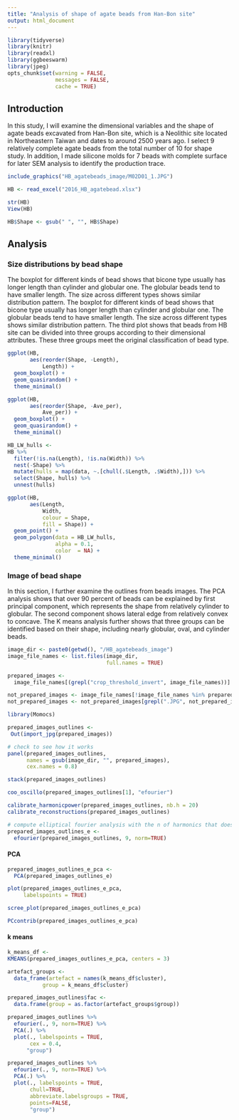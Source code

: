 ```yaml
---
title: "Analysis of shape of agate beads from Han-Bon site"
output: html_document
---
```


```r
library(tidyverse)
library(knitr)
library(readxl)
library(ggbeeswarm)
library(jpeg)
opts_chunk$set(warning = FALSE,
               messages = FALSE,
               cache = TRUE)
```

## Introduction

In this study, I will examine the dimensional variables and the shape of agate beads excavated from Han-Bon site, which is a Neolithic site located in Northeastern Taiwan and dates to around 2500 years ago. I select 9 relatively complete agate beads from the total number of 10 for shape study. In addition, I made silicone molds for 7 beads with complete surface for later SEM analysis to identify the production trace.  

```r
include_graphics("HB_agatebeads_image/M02D01_1.JPG")
```


```r
HB <- read_excel("2016_HB_agatebead.xlsx")
```

```r
str(HB)
View(HB)
```

```r
HB$Shape <- gsub(" ", "", HB$Shape)
```

## Analysis

### Size distributions by bead shape

The boxplot for different kinds of bead shows that bicone type usually has longer length than cylinder and globular one. The globular beads tend to have smaller length. The size across different types shows similar distribution pattern. The boxplot for different kinds of bead shows that bicone type usually has longer length than cylinder and globular one. The globular beads tend to have smaller length. The size across different types shows similar distribution pattern.  The third plot shows that beads from HB site can be divided into three groups according to their dimensional attributes. These three groups meet the original classification of bead type. 

```r
ggplot(HB,
       aes(reorder(Shape, -Length),
           Length)) +
  geom_boxplot() +
  geom_quasirandom() +
  theme_minimal()
```

```r
ggplot(HB,
       aes(reorder(Shape, -Ave_per),
           Ave_per)) +
  geom_boxplot() +
  geom_quasirandom() +
  theme_minimal()
```

```r
HB_LW_hulls <- 
HB %>% 
  filter(!is.na(Length), !is.na(Width)) %>% 
  nest(-Shape) %>% 
  mutate(hulls = map(data, ~.[chull(.$Length, .$Width),])) %>% 
  select(Shape, hulls) %>% 
  unnest(hulls)

ggplot(HB,
       aes(Length,
           Width, 
           colour = Shape,
           fill = Shape)) +
  geom_point() +
  geom_polygon(data = HB_LW_hulls, 
               alpha = 0.1, 
               color  = NA) +
  theme_minimal()
```

### Image of bead shape

In this section, I further examine the outlines from beads images. The PCA analysis shows that over 90 percent of beads can be explained by first principal component, which represents the shape from relatively cylinder to globular. The second component shows lateral edge from relatively convex to concave. The K means analysis further shows that three groups can be identified based on their shape, including nearly globular, oval, and cylinder beads.   

```r
image_dir <- paste0(getwd(), "/HB_agatebeads_image")
image_file_names <- list.files(image_dir, 
                               full.names = TRUE)
```

```r
prepared_images <- 
  image_file_names[(grepl("crop_threshold_invert", image_file_names))]

not_prepared_images <- image_file_names[!image_file_names %in% prepared_images]
not_prepared_images <- not_prepared_images[grepl(".JPG", not_prepared_images)]
```  

```r
library(Momocs) 
```

```r
prepared_images_outlines <- 
 Out(import_jpg(prepared_images))
```


```r
# check to see how it works
panel(prepared_images_outlines,
      names = gsub(image_dir, "", prepared_images), 
      cex.names = 0.8)

stack(prepared_images_outlines)

coo_oscillo(prepared_images_outlines[1], "efourier")
```
 
```r
calibrate_harmonicpower(prepared_images_outlines, nb.h = 20)
calibrate_reconstructions(prepared_images_outlines)
```

```r
# compute elliptical fourier analysis with the n of harmonics that does 99%
prepared_images_outlines_e <- 
  efourier(prepared_images_outlines, 9, norm=TRUE)
```

#### PCA
```r
prepared_images_outlines_e_pca <- 
  PCA(prepared_images_outlines_e)

plot(prepared_images_outlines_e_pca,
     labelspoints = TRUE)

scree_plot(prepared_images_outlines_e_pca)

PCcontrib(prepared_images_outlines_e_pca)
```

#### k means
```r
k_means_df <- 
KMEANS(prepared_images_outlines_e_pca, centers = 3)

artefact_groups <- 
  data_frame(artefact = names(k_means_df$cluster),
           group = k_means_df$cluster)

prepared_images_outlines$fac <- 
  data.frame(group = as.factor(artefact_groups$group))
```


```r
prepared_images_outlines %>% 
  efourier(., 9, norm=TRUE) %>% 
  PCA(.) %>% 
  plot(., labelspoints = TRUE, 
       cex = 0.4,
      "group")

prepared_images_outlines %>% 
  efourier(., 9, norm=TRUE) %>% 
  PCA(.) %>% 
  plot(., labelspoints = TRUE, 
       chull=TRUE, 
       abbreviate.labelsgroups = TRUE, 
       points=FALSE,
       "group")
```

